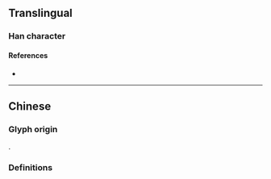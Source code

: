{{character info/new}}
==Translingual==

===Han character===
{{Han char|rn=72|rad=日|as=02|sn=6|four=|canj=AJ,XAJ|ids=⿰日十}}

====References====
* {{Han ref|kx=0489.130|dkj=13743|dj=0850.100|hdz=21483.050|uh=65EA|ud=26090}}

----

==Chinese==

===Glyph origin===
{{Han etym}}
{{Han compound|曰|十}}. <!-- Refer Shuowen -->

===Definitions===
{{zh-see|協|ha}}
